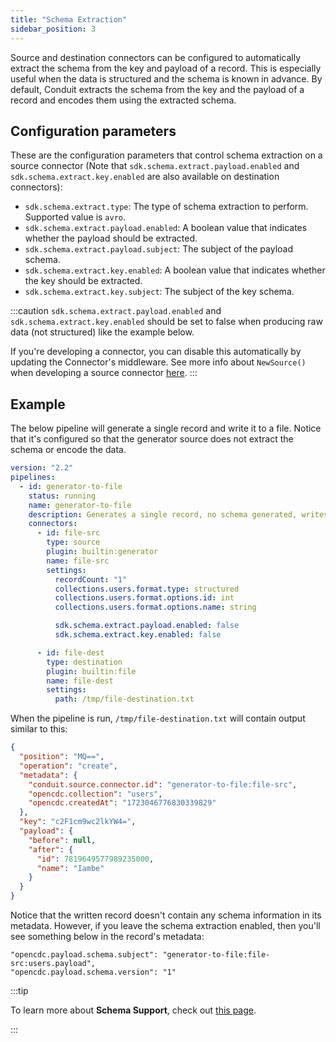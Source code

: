 ```yaml
---
title: "Schema Extraction"
sidebar_position: 3
---
```


Source and destination connectors can be configured to automatically extract the
schema from the key and payload of a record. This is especially useful when the
data is structured and the schema is known in advance. By default, Conduit
extracts the schema from the key and the payload of a record and encodes them
using the extracted schema.

## Configuration parameters

These are the configuration parameters that control schema extraction on a
source connector (Note that `sdk.schema.extract.payload.enabled`
and `sdk.schema.extract.key.enabled` are also available on destination
connectors):

* `sdk.schema.extract.type`: The type of schema extraction to perform. Supported
  value is `avro`.
* `sdk.schema.extract.payload.enabled`: A boolean value that indicates whether
  the payload should be extracted.
* `sdk.schema.extract.payload.subject`: The subject of the payload schema.
* `sdk.schema.extract.key.enabled`: A boolean value that indicates whether the
  key should be extracted.
* `sdk.schema.extract.key.subject`: The subject of the key schema.


:::caution
`sdk.schema.extract.payload.enabled` and `sdk.schema.extract.key.enabled` should be set to false when producing raw data (not structured) like the example below. 

If you're developing a connector, you can disable this automatically by updating the Connector's middleware. See more info about `NewSource()` when developing a source connector [here](/docs/connectors/building-connectors/developing-source-connectors/#newsource).
:::

## Example

The below pipeline will generate a single record and write it to a file. Notice
that it's configured so that the generator source does not extract the schema or
encode the data.

```yaml
version: "2.2"
pipelines:
  - id: generator-to-file
    status: running
    name: generator-to-file
    description: Generates a single record, no schema generated, writes to file
    connectors:
      - id: file-src
        type: source
        plugin: builtin:generator
        name: file-src
        settings:
          recordCount: "1"
          collections.users.format.type: structured
          collections.users.format.options.id: int
          collections.users.format.options.name: string

          sdk.schema.extract.payload.enabled: false
          sdk.schema.extract.key.enabled: false

      - id: file-dest
        type: destination
        plugin: builtin:file
        name: file-dest
        settings:
          path: /tmp/file-destination.txt
```

When the pipeline is run, `/tmp/file-destination.txt` will contain output similar to this:

```json
{
  "position": "MQ==",
  "operation": "create",
  "metadata": {
    "conduit.source.connector.id": "generator-to-file:file-src",
    "opencdc.collection": "users",
    "opencdc.createdAt": "1723046776830339829"
  },
  "key": "c2F1cm9wc2lkYW4=",
  "payload": {
    "before": null,
    "after": {
      "id": 7819649577989235000,
      "name": "Iambe"
    }
  }
}
```

Notice that the written record doesn't contain any schema information in its
metadata. However, if you leave the schema extraction enabled, then you'll see
something below in the record's metadata:

```
"opencdc.payload.schema.subject": "generator-to-file:file-src:users.payload",
"opencdc.payload.schema.version": "1"
```

:::tip

To learn more about **Schema Support**, check out [this page](/docs/features/schema-support).

:::
